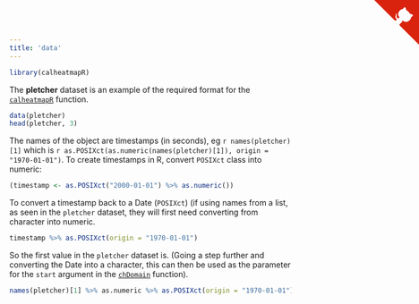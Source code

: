 ```yaml
---
title: 'data'
---
```


```r
library(calheatmapR)
```

The **pletcher** dataset is an example of the required format for the [`calheatmapR`](calheatmapR.html) function.

```r
data(pletcher)
head(pletcher, 3)
```

The names of the object are timestamps (in seconds), eg `r names(pletcher)[1]` which is `r as.POSIXct(as.numeric(names(pletcher)[1]), origin = "1970-01-01")`.  To create timestamps in R, convert `POSIXct` class into numeric:

```r
(timestamp <- as.POSIXct("2000-01-01") %>% as.numeric())
```

To convert a timestamp back to a Date (`POSIXct`) (if using names from a list, as seen in the `pletcher` dataset, they will first need converting from character into numeric.

```r
timestamp %>% as.POSIXct(origin = "1970-01-01")
```

So the first value in the `pletcher` dataset is. (Going a step further and converting the Date into a character, this can then be used as the parameter for the `start` argument in the [`chDomain`](chDomain.html) function).

```r
names(pletcher)[1] %>% as.numeric %>% as.POSIXct(origin = "1970-01-01")
```

<a href="https://github.com/durtal/calheatmapR" class="github-corner"><svg width="80" height="80" viewBox="0 0 250 250" style="fill:#d9230f; color:#fcfcfc; position: absolute; top: 0; border: 0; right: 0;"><path d="M0,0 L115,115 L130,115 L142,142 L250,250 L250,0 Z"></path><path d="M128.3,109.0 C113.8,99.7 119.0,89.6 119.0,89.6 C122.0,82.7 120.5,78.6 120.5,78.6 C119.2,72.0 123.4,76.3 123.4,76.3 C127.3,80.9 125.5,87.3 125.5,87.3 C122.9,97.6 130.6,101.9 134.4,103.2" fill="currentColor" style="transform-origin: 130px 106px;" class="octo-arm"></path><path d="M115.0,115.0 C114.9,115.1 118.7,116.5 119.8,115.4 L133.7,101.6 C136.9,99.2 139.9,98.4 142.2,98.6 C133.8,88.0 127.5,74.4 143.8,58.0 C148.5,53.4 154.0,51.2 159.7,51.0 C160.3,49.4 163.2,43.6 171.4,40.1 C171.4,40.1 176.1,42.5 178.8,56.2 C183.1,58.6 187.2,61.8 190.9,65.4 C194.5,69.0 197.7,73.2 200.1,77.6 C213.8,80.2 216.3,84.9 216.3,84.9 C212.7,93.1 206.9,96.0 205.4,96.6 C205.1,102.4 203.0,107.8 198.3,112.5 C181.9,128.9 168.3,122.5 157.7,114.1 C157.9,116.9 156.7,120.9 152.7,124.9 L141.0,136.5 C139.8,137.7 141.6,141.9 141.8,141.8 Z" fill="currentColor" class="octo-body"></path></svg></a><style>.github-corner:hover .octo-arm{animation:octocat-wave 560ms ease-in-out}@keyframes octocat-wave{0%,100%{transform:rotate(0)}20%,60%{transform:rotate(-25deg)}40%,80%{transform:rotate(10deg)}}@media (max-width:500px){.github-corner:hover .octo-arm{animation:none}.github-corner .octo-arm{animation:octocat-wave 560ms ease-in-out}}</style>
